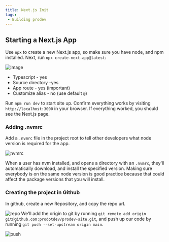 ```yaml
---
title: Next.js Init
tags: 
 - Building prodev
---
```


## Starting a Next.js App

Use `npx` to create a new Next.js app, so make sure you have node, and npm installed. Next, run `npx create-next-app@latest`:

![image](https://github.com/prodotdev/prodev-site/assets/11449462/22afbf08-b074-4047-98b6-2a502e780c27)

- Typescript - yes
- Source directory -yes
- App route - yes (important)
- Customize alias - no (use default `@`)


Run `npm run dev` to start site up. Confirm everything works by visiting `http://localhost:3000` in your browser. If everything worked, you should see the Next.js page.

### Adding .nvmrc

Add a `.nvmrc` file in the project root to tell other developers what node version is required for the app.

![nvmrc](https://github.com/prodotdev/prodev-site/assets/11449462/e984283e-6c85-4acb-8148-f47da74c5037)

When a user has nvm installed, and opens a directory with an `.nvmrc`, they'll automatically download, and install the specified version. Making sure everybody is on the same node version is good practice because that could affect the package versions that you will install.

### Creating the project in Github

In github, create a new Repository, and copy the repo url.

![repo](https://github.com/prodotdev/prodev-site/assets/11449462/c76fdb65-052b-4ea4-8dc7-12f4fbacfec9)
We'll add the origin to git by running `git remote add origin git@github.com:prodotdev/prodev-site.git`, and push up our code by running `git push --set-upstream origin main`.

![push](https://github.com/prodotdev/prodev-site/assets/11449462/7d481e6c-6f7a-4372-8a6c-c2802b022b71)
